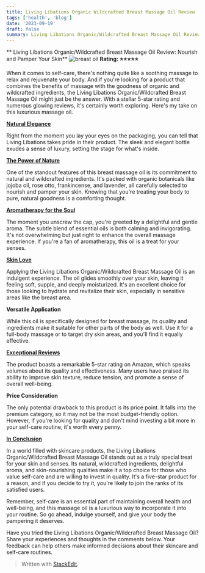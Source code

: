 ```yaml
---
title: Living Libations Organic Wildcrafted Breast Massage Oil Review
tags: ['health', 'blog']
date: '2023-09-19'
draft: false
summary: Living Libations Organic/Wildcrafted Breast Massage Oil Review, Nourish and Pamper Your Skin. 
---
```


  

** Living Libations Organic/Wildcrafted Breast Massage Oil Review: Nourish and Pamper Your Skin**
![breast oil](https://m.media-amazon.com/images/I/51AGrWEEi9L._SL1200_.jpg)
**Rating: ⭐⭐⭐⭐⭐**

When it comes to self-care, there's nothing quite like a soothing massage to relax and rejuvenate your body. And if you're looking for a product that combines the benefits of massage with the goodness of organic and wildcrafted ingredients, the Living Libations Organic/Wildcrafted Breast Massage Oil might just be the answer. With a stellar 5-star rating and numerous glowing reviews, it's certainly worth exploring. Here's my take on this luxurious massage oil.

[**Natural Elegance**](https://amzn.to/3rgoTOL)

Right from the moment you lay your eyes on the packaging, you can tell that Living Libations takes pride in their product. The sleek and elegant bottle exudes a sense of luxury, setting the stage for what's inside.

[**The Power of Nature**](https://amzn.to/3rgoTOL)

One of the standout features of this breast massage oil is its commitment to natural and wildcrafted ingredients. It's packed with organic botanicals like jojoba oil, rose otto, frankincense, and lavender, all carefully selected to nourish and pamper your skin. Knowing that you're treating your body to pure, natural goodness is a comforting thought.

[**Aromatherapy for the Soul**](https://amzn.to/3rgoTOL)

The moment you unscrew the cap, you're greeted by a delightful and gentle aroma. The subtle blend of essential oils is both calming and invigorating. It's not overwhelming but just right to enhance the overall massage experience. If you're a fan of aromatherapy, this oil is a treat for your senses.

[**Skin Love**](https://amzn.to/3rgoTOL)

Applying the Living Libations Organic/Wildcrafted Breast Massage Oil is an indulgent experience. The oil glides smoothly over your skin, leaving it feeling soft, supple, and deeply moisturized. It's an excellent choice for those looking to hydrate and revitalize their skin, especially in sensitive areas like the breast area.

**Versatile Application**

While this oil is specifically designed for breast massage, its quality and ingredients make it suitable for other parts of the body as well. Use it for a full-body massage or to target dry skin areas, and you'll find it equally effective.

[**Exceptional Reviews**](https://amzn.to/3rgoTOL)

The product boasts a remarkable 5-star rating on Amazon, which speaks volumes about its quality and effectiveness. Many users have praised its ability to improve skin texture, reduce tension, and promote a sense of overall well-being.

**Price Consideration**

The only potential drawback to this product is its price point. It falls into the premium category, so it may not be the most budget-friendly option. However, if you're looking for quality and don't mind investing a bit more in your self-care routine, it's worth every penny.

[**In Conclusion**](https://amzn.to/3rgoTOL)

In a world filled with skincare products, the Living Libations Organic/Wildcrafted Breast Massage Oil stands out as a truly special treat for your skin and senses. Its natural, wildcrafted ingredients, delightful aroma, and skin-nourishing qualities make it a top choice for those who value self-care and are willing to invest in quality. It's a five-star product for a reason, and if you decide to try it, you're likely to join the ranks of its satisfied users.

Remember, self-care is an essential part of maintaining overall health and well-being, and this massage oil is a luxurious way to incorporate it into your routine. So go ahead, indulge yourself, and give your body the pampering it deserves.

Have you tried the Living Libations Organic/Wildcrafted Breast Massage Oil? Share your experiences and thoughts in the comments below. Your feedback can help others make informed decisions about their skincare and self-care routines.


> Written with [StackEdit](https://stackedit.io/).